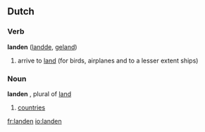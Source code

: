 {{see|Landen}}
==Dutch==
===Verb===
'''landen''' ([[landde]], [[geland]])
# arrive to [[land]] (for birds, airplanes and to a lesser extent ships)
===Noun===
'''landen''' {{n}}, {{p}} plural of [[land]]
# [[countries]]

[[fr:landen]]
[[io:landen]]